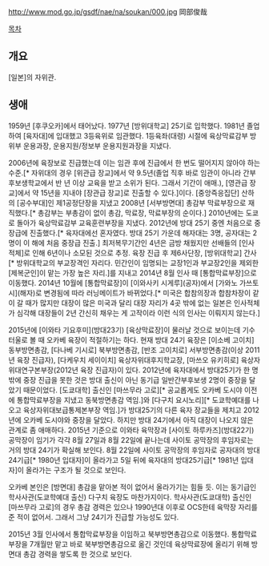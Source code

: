 http://www.mod.go.jp/gsdf/nae/na/soukan/000.jpg
岡部俊哉

[[목차]]
== 개요 ==
[일본]의 자위관.

== 생애 ==
1959년 [후쿠오카]에서 태어났다. 1977년 [방위대학교] 25기로 입학했다. 1981년 졸업하여 [육자대]에 입대했고 3등육위로 임관했다. 1등육좌(대령) 시절에 육상막료감부 방위부 운용과장, 운용지원/정보부 운용지원과장을 지냈다.

2006년에 육장보로 진급했는데 이는 임관 후에 진급에서 한 번도 떨어지지 않아야 하는 수준.[* 자위대의 경우 [위관급 장교]에서 약 9.5년(졸업 직후 바로 임관이 아니라 간부후보생학교에서 반 년 이상 교육을 받고 소위가 된다. 그래서 기간이 애매.), [영관급 장교]에서 약 15년을 지내야 [장관급 장교]로 진출할 수 있다.]이다. [중앙즉응집단] 산하의 [공수부대]인 제1공정단장을 지냈고 2008년 [서부방면대] 총감부 막료부장으로 재직했다.[* 총감부는 부총감이 없이 총감, 막료장, 막료부장의 순이다.] 2010년에는 도쿄로 돌아가 육상막료감부 교육훈련부장을 지냈다. 2012년에 방대 25기 중엔 처음으로 중장급에 진출했다.[* 육자대에선 혼자였다. 방대 25기 가운데 해자대는 3명, 공자대는 2명이 이 해에 처음 중장급 진출.] 최저복무기간인 4년은 금방 채웠지만 선배들의 [인사적체]로 인해 6년이나 소모된 것으로 추정. 육장 진급 후 제6사단장, [방위대학교] 간사[* 방위대학교의 부교장격인 자리다. 민간인이 임명되는 교장1인과 부교장2인을 제외한 [제복군인]이 맡는 가장 높은 자리.]를 지내고 2014년 8월 인사 때 [통합막료부장]으로 이동했다. 2014년 10월에 [통합막료장]이 [이와사키 시게루](공자)에서 [가와노 가쓰토시](해자)로 변경됨에 따라 러닝메이트가 바뀌었다.[* 미국은 합참의장과 합참차장이 같이 갈 때가 많지만 대장이 많은 미국과 달리 대장 자리가 4곳 밖에 없는 일본은 인사적체가 심각해 대장들이 2년 간신히 채우는 게 고작이라 이런 식의 인사는 이뤄지지 않는다.] 

2015년에 [이와타 기요후미](방대23기) [육상막료장]이 물러날 것으로 보이는데 기수 터울로 볼 때 오카베 육장이 적절하기는 하다. 현재 방대 24기 육장은 [이소베 고이치] 동부방면총감, [다나베 기시로] 북부방면총감, [반조 고이치로] 서부방면총감(이상 2011년 육장 진급자), [다케우치 세이이치] 육상자위대후지학교장, [마쓰오 유키히로] 육상자위대연구본부장(2012년 육장 진급자)이 있다. 2012년에 육자대에서 방대25기가 한 명 밖에 중장 진급을 못한 것은 방대 출신이 아닌 동기급 일반간부후보생 2명이 중장을 달았기 때문이었다. [도쿄대학] 출신인 [마쓰무라 고로][* 공교롭게도 오카베 도시야 이전에 통합막료부장을 지냈고 동북방면총감 역임.]와 [다구치 요시노리][* 도쿄학예대를 나오고 육상자위대보급통제본부장 역임.]가 방대25기의 다른 육자 장교들을 제치고 2012년에 오카베 도시야와 중장을 달았다. 하지만 방대 24기에서 아직 대장이 나오지 않은 관계로 좀 애매하다. 2015년 기준으로 이와타 육막장과 [사이토 하루카즈](방대22기) 공막장이 임기가 각각 8월 27일과 8월 22일에 끝나는데 사이토 공막장의 후임자로는 거의 방대 24기가 확실해 보인다. 8월 22일에 사이토 공막장의 후임자로 공자대의 방대 24기급[* 1980년 입대자]이 올라가고 5일 뒤에 육자대의 방대25기급[* 1981년 입대자]이 올라가는 구조가 될 것으로 보인다.

오카베 본인은 [방면대] 총감을 맡아본 적이 없어서 올라가기는 힘들 듯. 이는 동기급인 학사사관(도쿄학예대 출신) 다구치 육장도 마찬가지이다. 학사사관(도쿄대학) 출신인 [마쓰무라 고로]의 경우 총감 경력은 있으나 1990년대 이후로 OCS한테 육막장 자리를 준 적이 없어서. 그래서 그냥 24기가 진급할 가능성도 있다.

2015년 3월 인사에서 통합막료부장을 이임하고 북부방면총감으로 이동했다. 통합막료부장을 7개월만 맡고 바로 북부방면총감으로 옮긴 것인데 육상막료장에 올리기 위해 방면대 총감 경력을 쌓도록 한 것으로 보인다.

